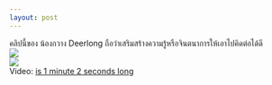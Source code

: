 ```yaml
--- 
layout: post 
--- 
```



&#3588;&#3621;&#3636;&#3611;&#3609;&#3637;&#3657;&#3586;&#3629;&#3591; &#3609;&#3657;&#3629;&#3591;&#3585;&#3623;&#3634;&#3591; Deerlong &#3606;&#3639;&#3629;&#3623;&#3656;&#3634;&#3648;&#3626;&#3619;&#3636;&#3617;&#3626;&#3619;&#3657;&#3634;&#3591;&#3588;&#3623;&#3634;&#3617;&#3619;&#3641;&#3657;&#3627;&#3619;&#3639;&#3629;&#3592;&#3636;&#3609;&#3605;&#3609;&#3634;&#3585;&#3634;&#3619;&#3651;&#3627;&#3657;&#3648;&#3629;&#3634;&#3652;&#3611;&#3588;&#3636;&#3604;&#3605;&#3656;&#3629;&#3652;&#3604;&#3657;&#3604;&#3637;<br><a href='https://sun6-21.userapi.com/impg/eQFQLuisT-sZO3UF0DCHrs0KL0rtYTsGRFDbnA/GuQI1WLAv64.jpg?size=721x1080&quality=96&sign=b53f9bf44416c48fd9c7b6fe220fcff9&type=album'><img src='https://sun9-84.userapi.com/impg/eQFQLuisT-sZO3UF0DCHrs0KL0rtYTsGRFDbnA/GuQI1WLAv64.jpg?size=403x604&quality=96&sign=b88165eb0f4bb791755ebe23e296f3ca&type=album'></a><br><a href='https://sun9-67.userapi.com/impg/aChkBofw2W3-lg1CKNxwC90Z7dtJ70Luk2MBLg/fmkX4v1N7Tk.jpg?size=847x1080&quality=96&sign=a768ac46e9acf65e90e483868969a1d7&type=album'><img src='https://sun9-67.userapi.com/impg/aChkBofw2W3-lg1CKNxwC90Z7dtJ70Luk2MBLg/fmkX4v1N7Tk.jpg?size=474x604&quality=96&sign=198bf7f36e0da35c17b94c8348a4e32b&type=album'></a><br>Video: <a href="https://vk.com/video-203323312_456239900?list=48b3e8a883defa4d7d">is 1 minute 2 seconds long </a>